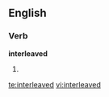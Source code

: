 
==English==

===Verb===
'''interleaved'''

# {{past of|[[interleave]]}}

[[te:interleaved]]
[[vi:interleaved]]